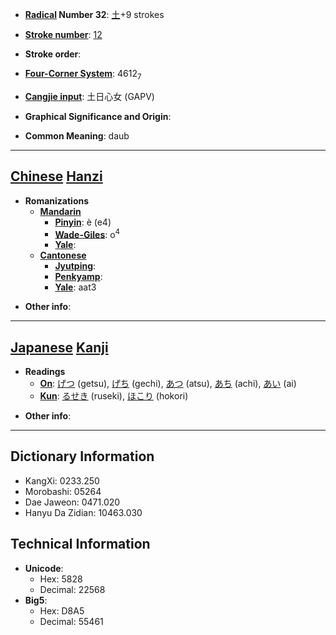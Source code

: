 * '''[[Wiktionary:Chinese radical index| Radical]] Number 32''': [[Wiktionary:Chinese radical index 土|土]]+9 strokes

* '''[[Wiktionary:Chinese total strokes index|Stroke number]]''': [[Wiktionary:Chinese total strokes index 12|12]]

* '''Stroke order''': 

* '''[[Wiktionary:Chinese four corner index|Four-Corner System]]''': 4612<sub>7</sub>

* '''[[Wiktionary:Chinese Cangjie index|Cangjie input]]''': 土日心女 (GAPV)

* '''Graphical Significance and Origin''': 

* '''Common Meaning''': daub

----

== [[Chinese]] [[Hanzi]] ==

* '''Romanizations'''
** '''[[Mandarin]]'''
*** '''[[Pinyin]]''': è (e4)
*** '''[[Wade-Giles]]''': o<sup>4</sup>
*** '''[[Yale]]''': 
** '''[[Cantonese]]'''
*** '''[[Jyutping]]''':
*** '''[[Penkyamp]]''': 
*** '''[[Yale]]''': aat3

* '''Other info''': 

----

== [[Japanese]] [[Kanji]] ==

* '''Readings'''
** '''[[On]]''': [[げつ]] (getsu), [[げち]] (gechi), [[あつ]] (atsu), [[あち]] (achi), [[あい]] (ai)
** '''[[Kun]]''': [[るせき]] (ruseki), [[ほこり]] (hokori)

* '''Other info''':  

----

== Dictionary Information ==

* KangXi: 0233.250
* Morobashi: 05264
* Dae Jaweon: 0471.020
* Hanyu Da Zidian: 10463.030

== Technical Information ==

* '''Unicode''':
** Hex: 5828
** Decimal: 22568
* '''Big5''':
** Hex: D8A5
** Decimal: 55461